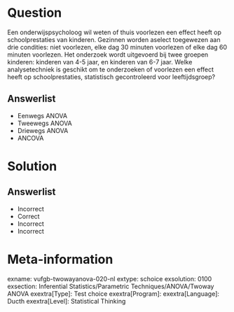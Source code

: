 Question
========
  
Een onderwijspsycholoog wil weten of thuis voorlezen een effect heeft op schoolprestaties van kinderen. Gezinnen worden aselect toegewezen aan drie condities: niet voorlezen, elke dag 30 minuten voorlezen of elke dag 60 minuten voorlezen. Het onderzoek wordt uitgevoerd bij twee groepen kinderen: kinderen van 4-5 jaar, en kinderen van 6-7 jaar. Welke analysetechniek is geschikt om te onderzoeken of voorlezen een effect heeft op schoolprestaties, statistisch gecontroleerd voor leeftijdsgroep? 
  
Answerlist
----------
* Eenwegs ANOVA
* Tweewegs ANOVA
* Driewegs ANOVA
* ANCOVA

Solution
========

Answerlist
----------
* Incorrect
* Correct
* Incorrect
* Incorrect

Meta-information
================
exname: vufgb-twowayanova-020-nl
extype: schoice
exsolution: 0100
exsection: Inferential Statistics/Parametric Techniques/ANOVA/Twoway ANOVA
exextra[Type]: Test choice
exextra[Program]: 
exextra[Language]: Ducth
exextra[Level]: Statistical Thinking
